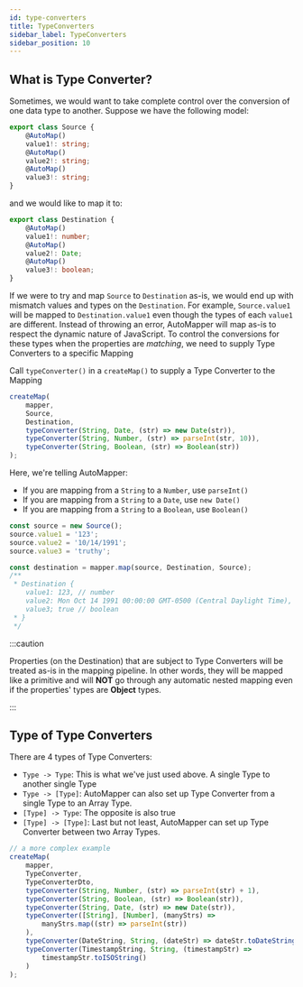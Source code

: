 ```yaml
---
id: type-converters
title: TypeConverters
sidebar_label: TypeConverters
sidebar_position: 10
---
```


## What is Type Converter?

Sometimes, we would want to take complete control over the conversion of one data type to another. Suppose we have the following model:

```ts
export class Source {
    @AutoMap()
    value1!: string;
    @AutoMap()
    value2!: string;
    @AutoMap()
    value3!: string;
}
```

and we would like to map it to:

```ts
export class Destination {
    @AutoMap()
    value1!: number;
    @AutoMap()
    value2!: Date;
    @AutoMap()
    value3!: boolean;
}
```

If we were to try and map `Source` to `Destination` as-is, we would end up with mismatch values and types on the `Destination`. For example, `Source.value1` will be mapped to `Destination.value1` even though the types of each `value1` are different. Instead of throwing an error, AutoMapper will map as-is to respect the dynamic nature of JavaScript. To control the conversions for these types when the properties are _matching_, we need to supply Type Converters to a specific Mapping

Call `typeConverter()` in a `createMap()` to supply a Type Converter to the Mapping

```ts
createMap(
    mapper,
    Source,
    Destination,
    typeConverter(String, Date, (str) => new Date(str)),
    typeConverter(String, Number, (str) => parseInt(str, 10)),
    typeConverter(String, Boolean, (str) => Boolean(str))
);
```

Here, we're telling AutoMapper:

-   If you are mapping from a `String` to a `Number`, use `parseInt()`
-   If you are mapping from a `String` to a `Date`, use `new Date()`
-   If you are mapping from a `String` to a `Boolean`, use `Boolean()`

```ts
const source = new Source();
source.value1 = '123';
source.value2 = '10/14/1991';
source.value3 = 'truthy';

const destination = mapper.map(source, Destination, Source);
/**
 * Destination {
    value1: 123, // number
    value2: Mon Oct 14 1991 00:00:00 GMT-0500 (Central Daylight Time), // a Date instance
    value3; true // boolean
 * }
 */
```

:::caution

Properties (on the Destination) that are subject to Type Converters will be treated as-is in the mapping pipeline. In other words, they will be mapped like a primitive and will **NOT** go through any automatic nested mapping even if the properties' types are **Object** types.

:::

## Type of Type Converters

There are 4 types of Type Converters:

-   `Type -> Type`: This is what we've just used above. A single Type to another single Type
-   `Type -> [Type]`: AutoMapper can also set up Type Converter from a single Type to an Array Type.
-   `[Type] -> Type`: The opposite is also true
-   `[Type] -> [Type]`: Last but not least, AutoMapper can set up Type Converter between two Array Types.

```ts
// a more complex example
createMap(
    mapper,
    TypeConverter,
    TypeConverterDto,
    typeConverter(String, Number, (str) => parseInt(str) + 1),
    typeConverter(String, Boolean, (str) => Boolean(str)),
    typeConverter(String, Date, (str) => new Date(str)),
    typeConverter([String], [Number], (manyStrs) =>
        manyStrs.map((str) => parseInt(str))
    ),
    typeConverter(DateString, String, (dateStr) => dateStr.toDateString()),
    typeConverter(TimestampString, String, (timestampStr) =>
        timestampStr.toISOString()
    )
);
```
